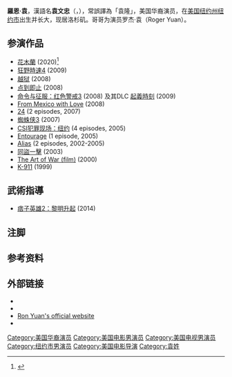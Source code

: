 {{noteTA
|1=zh-hans:命令与征服; zh-hant:終極動員令;
}}
{{Infobox person
| image         =
| birth_name     = Ronald Winston Yuan
| birth_date     = {{birth date and age|1973|2|20}}
| birth_place    = {{USA}}[[纽约州|纽约州]][[纽约市|纽约市]]
| death_date     =
| death_place    =
| othername     =
| yearsactive   = 1991 — 至今
| spouse        =
| website      = http://www.alivenotdead.com/RonYuan
}}
'''羅恩·袁'''，漢語名'''袁文忠'''（{{lang|en|'''Ronald Winston "Ron" Yuan'''}}{{notetag|name="fullname"|“Ron”为“Ronald”的缩写而非“隆”的音译，故“袁隆”这一名字为误译。<ref name="filmr">http://www.filmreference.com/film/16/Ron-Yuan.html</ref>}}，{{bd|1973年|2月20日||}}），常誤譯為「袁隆」，美国华裔演员，在[[美国|美国]][[纽约州|纽约州]][[纽约市|纽约市]]出生并长大，现居洛杉矶。哥哥为演员罗杰·袁（Roger Yuan）。

==参演作品==
*[[花木蘭_(2020年電影)|花木蘭]] (2020)<ref>{{en icon}}{{cite web|title=‘Mulan’: Utkarsh Ambudkar & Ron Yuan Added To Disney’s Live-Action Adaptation|url=http://deadline.com/2018/05/mulan-utkarsh-ambudkar-ron-yuan-disney-1202396832/|website=[[Deadline_Hollywood|Deadline Hollywood]]|date=2018-05-23|accessdate=2018-06-07|archive-date=2018-05-24|archive-url=https://web.archive.org/web/20180524151432/http://deadline.com/2018/05/mulan-utkarsh-ambudkar-ron-yuan-disney-1202396832/|dead-url=no}}</ref>
*[[狂野時速4|狂野時速4]] (2009)
*[[越狱|越狱]] (2008)
*[[点到即止|点到即止]] (2008)
*[[命令与征服：红色警戒3|命令与征服：红色警戒3]] (2008) 及其DLC [[終極動員令：紅色警戒3_–_起義時刻|起義時刻]] (2009)
*[[From_Mexico_with_Love|From Mexico with Love]] (2008)
*[[24_(电视剧)|24]] (2 episodes, 2007)
*[[蜘蛛侠3|蜘蛛侠3]] (2007)
*[[CSI犯罪现场：纽约|CSI犯罪现场：纽约]] (4 episodes, 2005)
*[[Entourage|Entourage]] (1 episode, 2005)
*[[Alias|Alias]] (2 episodes, 2002-2005)
*[[同盜一擊|同盜一擊]] (2003) 
*[[The_Art_of_War_(film)|The Art of War (film)]] (2000)
*[[K-911|K-911]] (1999)

==武術指導==
*[[痞子英雄2：黎明升起|痞子英雄2：黎明升起]] (2014)

== 注脚 ==
{{ReflistH}}
{{notefoot}}
{{ReflistF}}

== 参考资料 ==
{{Reflist}}

==外部链接==
*{{instagram|ronyuan}}
*{{twitter|ronyuan}}
*[http://www.ronyuan.com/ Ron Yuan's official website]
*{{imdb name|id=0950620|name=Ron Yuan}}

{{DEFAULTSORT:Yuan, Ron}}
[[Category:美国华裔演员|Category:美国华裔演员]]
[[Category:美国电影男演员|Category:美国电影男演员]]
[[Category:美国电视男演员|Category:美国电视男演员]]
[[Category:纽约市男演员|Category:纽约市男演员]]
[[Category:美国电影导演|Category:美国电影导演]]
[[Category:袁姓|Category:袁姓]]